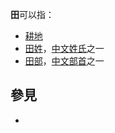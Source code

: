 '''田'''可以指：
*[[耕地|耕地]]
*[[田姓|田姓]]，[[中文|中文]][[姓氏|姓氏]]之一
*[[田部|田部]]，[[中文|中文]][[部首|部首]]之一

== 參見 ==
* {{Lookfrom}}

{{disambig|T|cat=一字消歧義}}